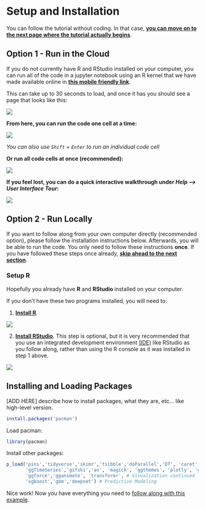 # Setup and Installation {#setup}

<!-- (OLD COMMENTS, NOW DOING HITBTC FIRST AND MAKING THAT STEP REPRODUCIBLE AND EXPLAINING MESSARI DATA LATER) -->

<!-- Unfortunately, unlike the [high-level version](https://cryptocurrencyresearch.org/high-level/) we are not allowed to redistribute the data to others directly. Therefore, in order to use the same data used in this tutorial you will need to follow the instructions that we have outlined at this link: https://github.com/ries9112/messarir -->

<!-- Those instructions provide a guide on setting up a process to collect data using the Messari.io API and writing it to a Google Sheets dataset. After doing so every step outlined in the rest of this tutorial would work because it would be the exact same data. Because this is too much to ask out of the average user, we won't cover each step here, but they are linked in [the repository linked above](https://github.com/ries9112/messarir). If anything is unclear about the process and you are running into problems you can create an issue here: https://github.com/ries9112/messarir/issues -->

<!-- We recommend that most users follow along with this tutorial without setting up the data collection process and instead follow along with the document without running the code. -->

<!-- [NEED TO KEEP WORKING ON THIS. MESSARIR PACKAGE NEEDS PROPER INFRASTRUCTURE TO GET ANYONE DATA (BOTH FREE AND PRO API) COLLECTION PROCESS WRITING DATA INTO GOOGLE SHEETS AND HOW TO USE TO REPLICATE TUTORIAL] -->

<!-- NEED TO UPDATE THE ABOVE: Instead start with HitBTC data (provided through pins), and call out that won't be able to use Messari data without own data collection process. -->

You can follow the tutorial without coding. In that case, [**you can move on to the next page where the tutorial actually begins**](#overview).

## Option 1 - Run in the Cloud

If you do not currently have R and RStudio installed on your computer, you can run all of the code in a jupyter notebook using an R kernel that we have made available online in <a href="https://gesis.mybinder.org/binder/v2/gh/ries9112/Research-Paper-Example/0a23077a85848af214976c87d7d5d2472df700ee?filepath=Jupyter%2FCryptocurrency%20Research.ipynb" target="_blank">**this mobile friendly link**</a>.

This can take up to 30 seconds to load, and once it has you should see a page that looks like this:

![](images/jupyter_notebook.png)

**From here, you can run the code one cell at a time:**

![](images/jupyter_run_one_cell.png)

*You can also use `Shift` + `Enter` to run an individual code cell*

**Or run all code cells at once (recommended):**

![](images/jupyter_run_all_cells.png)

**If you feel lost, you can do a quick interactive walkthrough under *Help --\> User Interface Tour*:**

![](images/user_interface_tour.png)

## Option 2 - Run Locally

If you want to follow along from your own computer directly (recommended option), please follow the installation instructions below. Afterwards, you will be able to run the code. You only need to follow these instructions **once**. If you have followed these steps once already, [**skip ahead to the next section**](#overview).

### Setup R

Hopefully you already have **R** and **RStudio** installed on your computer.

If you don't have these two programs installed, you will need to:

1.  [**Install R**](https://cran.revolutionanalytics.com/).

![](images/r_install.png)

2.  [**Install RStudio**](https://rstudio.com/products/rstudio/download/). This step is optional, but it is very recommended that you use an integrated development environment [(IDE)](https://en.wikipedia.org/wiki/Integrated_development_environment) like RStudio as you follow along, rather than using the R console as it was installed in step 1 above.

![](images/rstudio_install.png)

## Installing and Loading Packages {#installing-and-loading-packages}

[ADD HERE] describe how to install packages, what they are, etc... like high-level version.

```r
install.packages('pacman')
```

Load pacman:

```r
library(pacman)
```

Install other packages:

```r
p_load('pins','tidyverse','skimr','tsibble','doParallel','DT', 'caret','anytime', # Data Exploration + Data Prep
       'ggTimeSeries','gifski','av', 'magick', 'ggthemes', 'plotly', 'ggpubr', # VIsualization
       'ggforce','gganimate', 'transformr', # Visualization continued
       'xgboost','gbm','deepnet') # Predictive Modeling
```

Nice work! Now you have everything you need to [follow along with this example](#overview).

